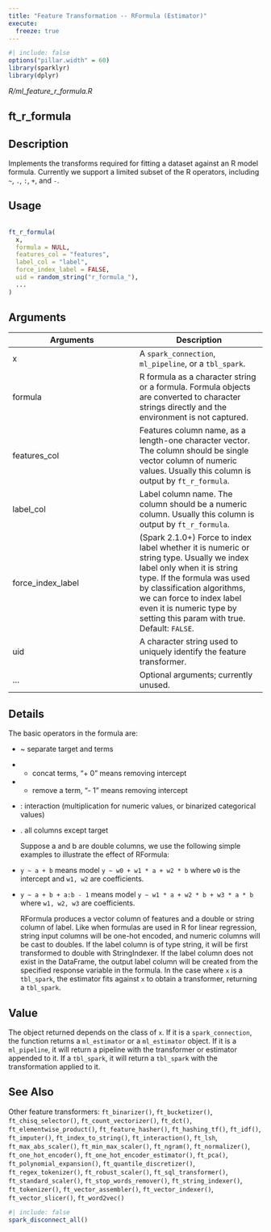 ```yaml
---
title: "Feature Transformation -- RFormula (Estimator)"
execute:
  freeze: true
---
```


```r
#| include: false
options("pillar.width" = 60)
library(sparklyr) 
library(dplyr)
```

*R/ml_feature_r_formula.R*

## ft_r_formula

## Description
 Implements the transforms required for fitting a dataset against an R model   formula. Currently we support a limited subset of the R operators,   including `~`, `.`, `:`, `+`, and `-`. 


## Usage
```r
 
ft_r_formula( 
  x, 
  formula = NULL, 
  features_col = "features", 
  label_col = "label", 
  force_index_label = FALSE, 
  uid = random_string("r_formula_"), 
  ... 
) 
```

## Arguments
|Arguments|Description|
|---|---|
| x | A `spark_connection`, `ml_pipeline`, or a `tbl_spark`. |
| formula | R formula as a character string or a formula. Formula objects are converted to character strings directly and the environment is not captured. |
| features_col | Features column name, as a length-one character vector. The column should be single vector column of numeric values. Usually this column is output by `ft_r_formula`. |
| label_col | Label column name. The column should be a numeric column. Usually this column is output by `ft_r_formula`. |
| force_index_label | (Spark 2.1.0+) Force to index label whether it is numeric or string type. Usually we index label only when it is string type. If the formula was used by classification algorithms, we can force to index label even it is numeric type by setting this param with true. Default: `FALSE`. |
| uid | A character string used to uniquely identify the feature transformer. |
| ... | Optional arguments; currently unused. |

## Details

 The basic operators in the formula are:         

- ~ separate target and terms     

- + concat terms, "+ 0" means removing intercept     

- - remove a term, "- 1" means removing intercept     

- : interaction (multiplication for numeric values, or binarized categorical values)     

- . all columns except target   

    Suppose a and b are double columns, we use the following simple examples to illustrate the   effect of RFormula:         

- `y ~ a + b` means model `y ~ w0 + w1 * a + w2 * b`       where `w0` is the intercept and `w1, w2` are coefficients.     

- `y ~ a + b + a:b - 1` means model `y ~ w1 * a + w2 * b + w3 * a * b`       where `w1, w2, w3` are coefficients.   

   RFormula produces a vector column of features and a double or string column  of label. Like when formulas are used in R for linear regression, string  input columns will be one-hot encoded, and numeric columns will be cast to  doubles. If the label column is of type string, it will be first transformed  to double with StringIndexer. If the label column does not exist in the  DataFrame, the output label column will be created from the specified  response variable in the formula.  In the case where `x` is a `tbl_spark`, the estimator fits against `x` to obtain a transformer, returning a `tbl_spark`. 


## Value
 The object returned depends on the class of `x`. If it is a `spark_connection`, the function returns a `ml_estimator` or a `ml_estimator` object. If it is a `ml_pipeline`, it will return a pipeline with the transformer or estimator appended to it. If a `tbl_spark`, it will return a `tbl_spark` with the transformation  applied to it. 



## See Also
 Other feature transformers:  `ft_binarizer()`, `ft_bucketizer()`, `ft_chisq_selector()`, `ft_count_vectorizer()`, `ft_dct()`, `ft_elementwise_product()`, `ft_feature_hasher()`, `ft_hashing_tf()`, `ft_idf()`, `ft_imputer()`, `ft_index_to_string()`, `ft_interaction()`, `ft_lsh`, `ft_max_abs_scaler()`, `ft_min_max_scaler()`, `ft_ngram()`, `ft_normalizer()`, `ft_one_hot_encoder()`, `ft_one_hot_encoder_estimator()`, `ft_pca()`, `ft_polynomial_expansion()`, `ft_quantile_discretizer()`, `ft_regex_tokenizer()`, `ft_robust_scaler()`, `ft_sql_transformer()`, `ft_standard_scaler()`, `ft_stop_words_remover()`, `ft_string_indexer()`, `ft_tokenizer()`, `ft_vector_assembler()`, `ft_vector_indexer()`, `ft_vector_slicer()`, `ft_word2vec()` 


```r
#| include: false
spark_disconnect_all()
```
